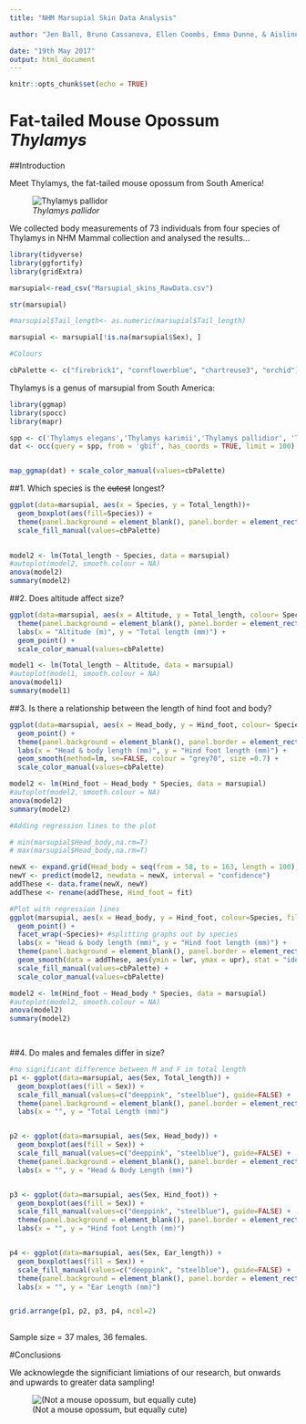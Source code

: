 ```yaml
---
title: "NHM Marsupial Skin Data Analysis"

author: "Jen Ball, Bruno Cassanova, Ellen Coombs, Emma Dunne, & Aislinn Pearson"

date: "19th May 2017"
output: html_document
---
```


```r
knitr::opts_chunk$set(echo = TRUE)
```

# Fat-tailed Mouse Opossum _Thylamys_

##Introduction

Meet Thylamys, the fat-tailed mouse opossum from South America!

![_Thylamys pallidor_](https://www.researchgate.net/profile/Thomas_Giarla/publication/232678215/figure/fig17/AS:268009122037799@1440909762466/Figure-1-Thylamys-pallidior-from-Bahia-Cracker-4256%27S-6420%27W-Chubut-Argentina.png)

We collected body measurements of 73 individuals from four species of Thylamys in NHM Mammal collection and analysed the results...



```r
library(tidyverse)
library(ggfortify)
library(gridExtra)

marsupial<-read_csv("Marsupial_skins_RawData.csv")

str(marsupial)

#marsupial$Tail_length<- as.numeric(marsupial$Tail_length)

marsupial <- marsupial[!is.na(marsupial$Sex), ]

#Colours

cbPalette <- c("firebrick1", "cornflowerblue", "chartreuse3", "orchid")

```

Thylamys is a genus of marsupial from South America:

```r

library(ggmap)
library(spocc)
library(mapr)

spp <- c('Thylamys elegans','Thylamys karimii','Thylamys pallidior', 'Thylamys venustus')
dat <- occ(query = spp, from = 'gbif', has_coords = TRUE, limit = 100)


map_ggmap(dat) + scale_color_manual(values=cbPalette)


```




##1. Which species is the ~~cutest~~ longest?

```r
ggplot(data=marsupial, aes(x = Species, y = Total_length))+
  geom_boxplot(aes(fill=Species)) +
  theme(panel.background = element_blank(), panel.border = element_rect(colour = "grey40", fill = NA)) +
  scale_fill_manual(values=cbPalette)
 
```

```r
model2 <- lm(Total_length ~ Species, data = marsupial)
#autoplot(model2, smooth.colour = NA)
anova(model2)
summary(model2)
```



##2. Does altitude affect size?

```r
ggplot(data=marsupial, aes(x = Altitude, y = Total_length, colour= Species))+
  theme(panel.background = element_blank(), panel.border = element_rect(colour = "grey40", fill = NA)) +
  labs(x = "Altitude (m)", y = "Total length (mm)") +
  geom_point() +
  scale_color_manual(values=cbPalette)

model1 <- lm(Total_length ~ Altitude, data = marsupial)
#autoplot(model1, smooth.colour = NA)
anova(model1)
summary(model1)

```




##3. Is there a relationship between the length of hind foot and body?

```r
ggplot(data=marsupial, aes(x = Head_body, y = Hind_foot, colour= Species))+
  geom_point() +
  theme(panel.background = element_blank(), panel.border = element_rect(colour = "grey40", fill = NA)) +
  labs(x = "Head & body length (mm)", y = "Hind foot length (mm)") +
  geom_smooth(method=lm, se=FALSE, colour = "grey70", size =0.7) +
  scale_color_manual(values=cbPalette)
```

```r
model2 <- lm(Hind_foot ~ Head_body * Species, data = marsupial)
#autoplot(model2, smooth.colour = NA)
anova(model2)
summary(model2)
```

```r
#Adding regression lines to the plot

# min(marsupial$Head_body,na.rm=T)
# max(marsupial$Head_body,na.rm=T)

newX <- expand.grid(Head_body = seq(from = 58, to = 163, length = 100), Species = c("elegans","karimii","pallidior","venustus"))
newY <- predict(model2, newdata = newX, interval = "confidence")
addThese <- data.frame(newX, newY)
addThese <- rename(addThese, Hind_foot = fit)

#Plot with regression lines
ggplot(marsupial, aes(x = Head_body, y = Hind_foot, colour=Species, fill=Species)) + 
  geom_point() +
  facet_wrap(~Species)+ #splitting graphs out by species
  labs(x = "Head & body length (mm)", y = "Hind foot length (mm)") +
  theme(panel.background = element_blank(), panel.border = element_rect(colour = "grey40", fill = NA)) +
  geom_smooth(data = addThese, aes(ymin = lwr, ymax = upr), stat = "identity") +
  scale_fill_manual(values=cbPalette) +
  scale_color_manual(values=cbPalette)

model2 <- lm(Hind_foot ~ Head_body * Species, data = marsupial)
#autoplot(model2, smooth.colour = NA)
anova(model2)
summary(model2)

  
```



##4. Do males and females differ in size?

```r
#no significant difference between M and F in total length
p1 <- ggplot(data=marsupial, aes(Sex, Total_length)) + 
  geom_boxplot(aes(fill = Sex)) +
  scale_fill_manual(values=c("deeppink", "steelblue"), guide=FALSE) +
  theme(panel.background = element_blank(), panel.border = element_rect(colour = "grey40", fill = NA)) +
  labs(x = "", y = "Total Length (mm)")


p2 <- ggplot(data=marsupial, aes(Sex, Head_body)) + 
  geom_boxplot(aes(fill = Sex)) +
  scale_fill_manual(values=c("deeppink", "steelblue"), guide=FALSE) +
  theme(panel.background = element_blank(), panel.border = element_rect(colour = "grey40", fill = NA)) +
  labs(x = "", y = "Head & Body Length (mm)")


p3 <- ggplot(data=marsupial, aes(Sex, Hind_foot)) + 
  geom_boxplot(aes(fill = Sex)) +
  scale_fill_manual(values=c("deeppink", "steelblue"), guide=FALSE) +
  theme(panel.background = element_blank(), panel.border = element_rect(colour = "grey40", fill = NA)) +
  labs(x = "", y = "Hind foot Length (mm)")


p4 <- ggplot(data=marsupial, aes(Sex, Ear_length)) + 
  geom_boxplot(aes(fill = Sex)) +
  scale_fill_manual(values=c("deeppink", "steelblue"), guide=FALSE) +
  theme(panel.background = element_blank(), panel.border = element_rect(colour = "grey40", fill = NA)) +
  labs(x = "", y = "Ear Length (mm)")


grid.arrange(p1, p2, p3, p4, ncol=2)
  
```

Sample size = 37 males, 36 females.


#Conclusions

We acknowlegde the significiant limiations of our research, but onwards and upwards to greater data sampling!
 



![(Not a mouse opossum, but equally cute)](http://imgur.com/8hWEedG.gif)



